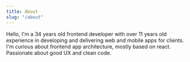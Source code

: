 ```yaml
---
title: About
slug: "/about"
---
```


Hello,
I'm a 34 years old frontend developer with over 11 years old experience in developing and delivering web and mobile apps for clients. I'm curious about frontend app architecture, mostly based on react. Passionate about good UX and clean code.
